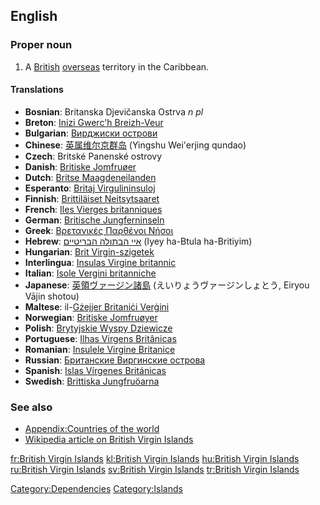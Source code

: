 ==English==
{{wikipedia}}

===Proper noun===
{{en-proper noun|sg=[[British]] [[Virgin Islands]]}}

# A [[British]] [[overseas]] territory in the Caribbean.

====Translations====

* '''Bosnian''': Britanska Djevičanska Ostrva ''n pl''
* '''Breton''': [[Inizi Gwerc'h Breizh-Veur]]
* '''Bulgarian''': [[Вирджиски острови]]
* '''Chinese''': [[英属维尔京群岛]] (Yingshu Wei'erjing qundao)
* '''Czech''': Britské Panenské ostrovy  {{p}}
* '''Danish''': [[Britiske Jomfruøer]]
* '''Dutch''': [[Britse Maagdeneilanden]]
* '''Esperanto''': [[Britaj Virgulininsuloj]]
* '''Finnish''': [[Brittiläiset Neitsytsaaret]]
* '''French''': [[Iles Vierges britanniques]]
* '''German''': [[Britische Jungferninseln]]
* '''Greek''': [[Βρετανικές Παρθένοι Νήσοι]]
* '''Hebrew''': [[איי הבתולה הבריטיים]] (Iyey ha-Btula ha-Britiyim)
* '''Hungarian''': [[Brit Virgin-szigetek]]
* '''Interlingua''': [[Insulas Virgine britannic]]
* '''Italian''': [[Isole Vergini britanniche]]
* '''Japanese''': [[英領ヴァージン諸島]] (えいりょうヴァージンしょとう, Eiryou Vājin shotou)
* '''Maltese''': il-[[Gżejjer Britaniċi Verġini]]
* '''Norwegian''': [[Britiske Jomfruøyer]]
* '''Polish''': [[Brytyjskie Wyspy Dziewicze]]
* '''Portuguese''': [[Ilhas Virgens Britânicas]]
* '''Romanian''': [[Insulele Virgine Britanice]]
* '''Russian''': [[Бритaнскиe Виргинские острова]]
* '''Spanish''': [[Islas Vírgenes Británicas]]
* '''Swedish''': [[Brittiska Jungfruöarna]]

===See also===
* [[Appendix:Countries of the world]]
* [[w:British Virgin Islands|Wikipedia article on British Virgin Islands]]

[[Category:Dependencies]]
[[Category:Islands]]

[[fr:British Virgin Islands]]
[[kl:British Virgin Islands]]
[[hu:British Virgin Islands]]
[[ru:British Virgin Islands]]
[[sv:British Virgin Islands]]
[[tr:British Virgin Islands]]